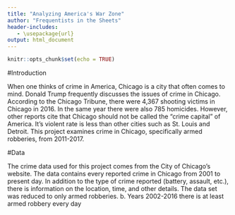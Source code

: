 ```yaml
---
title: "Analyzing America's War Zone"
author: "Frequentists in the Sheets"
header-includes:
   - \usepackage{url}
output: html_document
---
```


```r
knitr::opts_chunk$set(echo = TRUE)
```


#Introduction

\noindent When one thinks of crime in America, Chicago is a city that often comes to mind. Donald Trump frequently discusses the issues of crime in Chicago. According to the Chicago Tribune, there were 4,367 shooting victims in Chicago in 2016. In the same year there were also 785 homicides.\footnote{Rick Pearson, "Trump Again Assails Chicago gun violence in speech to Congress", \textit{Chicago Tribune}, \url{http://www.chicagotribune.com/news/local/politics/ct-donald-trump-congress-speech-chicago-met-20170228-story.html}, March 2017.} However, other reports cite that Chicago should not be called the “crime capital” of America. It’s violent rate is less than other cities such as St.  Louis and Detroit. \foonote{Andrew V. Papachristos, "48 Years of Crime in Chicago: An Analysis of of Serious Crime Trends from 1965-2013,\url{http://isps.yale.edu/sites/default/files/publication/2013/12/48yearsofcrime_final_ispsworkingpaper023.pdf}, December 2013.} This project examines crime in Chicago, specifically armed robberies, from 2011-2017. \newline

#Data

\noindent The crime data used for this project comes from the City of Chicago’s website. \footnote{Crimes 2001 to present, \url{https://data.cityofchicago.org/Public-Safety/Crimes-2001-to-present/ijzp-q8t2/data}} The data contains every reported crime in Chicago from 2001 to present day. In addition to the type of crime reported (battery, assault, etc.), there is information on the location, time, and other details. The data set was reduced to only armed robberies. 
b.	Years 2002-2016 there is at least armed robbery every day
